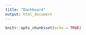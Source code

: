 ```yaml
---
title: "Dashboard"
output: html_document
---
```


```r
knitr::opts_chunk$set(echo = TRUE)
```

